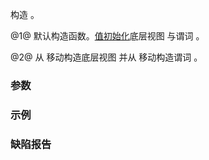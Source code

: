 {{cpp/ranges/drop_while_view/title|drop_while_view}}
{{cpp/ranges/drop_while_view/navbar}}

{{dcl begin}}
{{dcl|num=1|since=c++20|1=
drop_while_view() requires std::default_initializable&lt;V&gt; &amp;&amp;
                           std::default_initializable&lt;Pred&gt; = default;
}}
{{dcl|num=2|since=c++20|1=
constexpr explicit drop_while_view( V base, Pred pred );
}}
{{dcl end}}

构造 {{tt|drop_while_view}}。

@1@ 默认构造函数。[[cpp/language/value_initialization|值初始化]]底层视图 {{rlpi|/#数据成员|base_}} 与谓词 {{rlpi|/#数据成员|pred_}}。

@2@ 从 {{c|base}} 移动构造底层视图 {{tti|base_}} 并从 {{c|pred}} 移动构造谓词 {{tti|pred_}}。

===参数===
{{par begin}}
{{par|base|底层视图}}
{{par|pred|谓词}}
{{par end}}

===示例===
{{example
|code=
#include &lt;functional&gt;
#include &lt;iostream&gt;
#include &lt;ranges&gt;

int main()
{
    static constexpr auto a = {-2, -7, -1, -8, -2, +-+8, 3, 1, 4, 1, 5};
    auto positive = [](int x) { return 0 &lt; x; };
    for (auto v = std::ranges::drop_while_view{a, std::not_fn(positive)}; int x : v)
        std::cout &lt;&lt; x &lt;&lt; ' ';
    std::cout &lt;&lt; '\n';
}
|output=
3 1 4 1 5 
}}

===缺陷报告===
{{dr list begin}}
{{dr list item|wg=lwg|dr=3714|paper=P2711R1|std=C++20|before=多参数构造函数不是显式的|after=使其显式}}
{{dr list item|paper=P2325R3|std=C++20|before=若 {{tt|Pred}} 非 {{lconcept|default_initializable}}，&lt;br&gt;则默认构造函数构造不含 {{tt|Pred}} 的 {{tt|drop_while_view}}|after={{tt|drop_while_view}} 亦非&lt;br&gt;{{lconcept|default_initializable}}}}
{{dr list end}}

{{langlinks|en|es|ja|ru}}